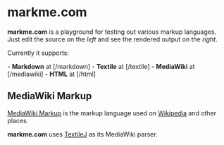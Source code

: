 =markme.com=

'''markme.com''' is a playground for testing out various markup languages. Just edit the source on the ''left'' and see the rendered output on the ''right''.

Currently it supports:

- '''Markdown''' at [/markdown]
- '''Textile''' at [/textile]
- '''MediaWiki''' at [/mediawiki]
- '''HTML''' at [/html]

==MediaWiki Markup==

[http://en.wikipedia.org/wiki/Wikipedia:Cheatsheet MediaWiki Markup] is the markup language used on [http://www.wikipedia.org/ Wikipedia] and other places.

'''markme.com''' uses [http://mvnrepository.com/artifact/net.java.dev.textile-j/textile-j/2.2.864 TextileJ] as its MediaWiki parser.